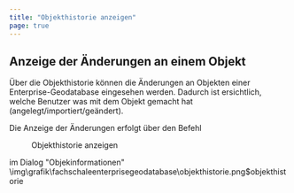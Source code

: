 ```yaml
---
title: "Objekthistorie anzeigen"
page: true
---
```

## Anzeige der &#196;nderungen an einem Objekt

&#220;ber die Objekthistorie k&#246;nnen die &#196;nderungen an Objekten einer Enterprise-Geodatabase eingesehen werden.
Dadurch ist ersichtlich, welche Benutzer was mit dem Objekt gemacht hat (angelegt/importiert/ge&#228;ndert).

Die Anzeige der &#196;nderungen erfolgt &#252;ber den Befehl  <Menu>Objekthistorie anzeigen</Menu>  im Dialog &quot;Objekinformationen&quot;<Image>\img\grafik\fachschaleenterprisegeodatabase\objekthistorie.png$objekthistorie</Image>